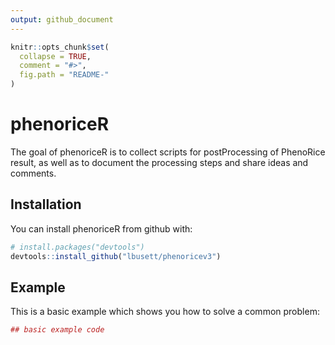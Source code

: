 ```yaml
---
output: github_document
---
```


<!-- README.md is generated from README.Rmd. Please edit that file -->

```r
knitr::opts_chunk$set(
  collapse = TRUE,
  comment = "#>",
  fig.path = "README-"
)
```

# phenoriceR

The goal of phenoriceR is to collect scripts for postProcessing of PhenoRice result, as 
well as to document the processing steps and share ideas and comments. 

## Installation

You can install phenoriceR from github with:

```r
# install.packages("devtools")
devtools::install_github("lbusett/phenoricev3")
```

## Example

This is a basic example which shows you how to solve a common problem:

```r
## basic example code
```

